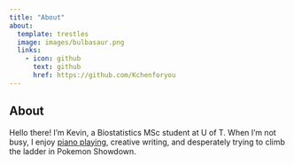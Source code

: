 ---
title: "About"
about:
  template: trestles
  image: images/bulbasaur.png
  links: 
    - icon: github
      text: github
      href: https://github.com/Kchenforyou
---

## About

Hello there! I'm Kevin, a Biostatistics MSc student at U of T. When I'm not busy,
I enjoy [piano playing](https://www.youtube.com/@kevinchen4547), creative writing, and desperately trying to climb the
ladder in Pokemon Showdown.